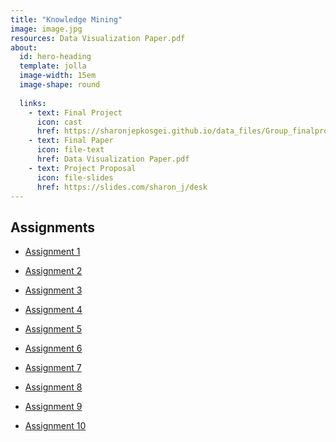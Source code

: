 ---
title: "Knowledge Mining"
image: image.jpg
resources: Data Visualization Paper.pdf
about: 
  id: hero-heading
  template: jolla
  image-width: 15em
  image-shape: round
  
  links: 
    - text: Final Project
      icon: cast
      href: https://sharonjepkosgei.github.io/data_files/Group_finalproject_alt.html
    - text: Final Paper
      icon: file-text
      href: Data Visualization Paper.pdf
    - text: Project Proposal
      icon: file-slides
      href: https://slides.com/sharon_j/desk
---

::: {#hero-heading}
:::

## Assignments

-   [Assignment 1](posts/6323_01.qmd)

-   [Assignment 2](posts/6323_02.qmd)

-   [Assignment 3](posts/6323_03.qmd)

-   [Assignment 4](posts/6323_04.qmd)

-   [Assignment 5](posts/6323_05.qmd)

-   [Assignment 6](posts/6323_06.qmd)

-   [Assignment 7](posts/6323_07.qmd)

-   [Assignment 8](posts/6323_08.qmd)

-   [Assignment 9](posts/6323_09.qmd)

-   [Assignment 10](posts/6356_10.qmd)
